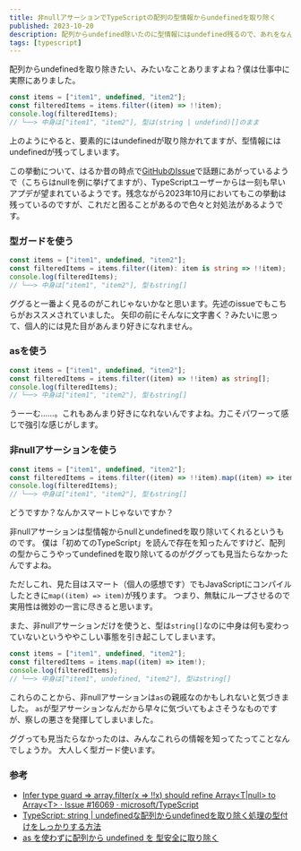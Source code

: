 ```yaml
---
title: 非nullアサーションでTypeScriptの配列の型情報からundefinedを取り除く
published: 2023-10-20
description: 配列からundefined除いたのに型情報にはundefined残るので、あれをなんとかします。実用性は微妙だと思います。
tags: [typescript]
---
```


配列からundefinedを取り除きたい、みたいなことありますよね？僕は仕事中に実際にありました。

```ts
const items = ["item1", undefined, "item2"];
const filteredItems = items.filter((item) => !!item);
console.log(filteredItems);
// └──> 中身は["item1", "item2"], 型は(string | undefind)[]のまま
```

上のようにやると、要素的にはundefinedが取り除かれてますが、型情報にはundefinedが残ってしまいます。

この挙動について、はるか昔の時点で[GitHubのIssue][1]で話題にあがっているようで（こちらはnullを例に挙げてますが）、TypeScriptユーザーからは一刻も早いアプデが望まれているようです。残念ながら2023年10月においてもこの挙動は残っているのですが、これだと困ることがあるので色々と対処法があるようです。

### 型ガードを使う

```ts
const items = ["item1", undefined, "item2"];
const filteredItems = items.filter((item): item is string => !!item);
console.log(filteredItems);
// └──> 中身は["item1", "item2"], 型もstring[]
```

ググると一番よく見るのがこれじゃないかなと思います。先述のissueでもこちらがおススメされていました。
矢印の前にそんなに文字書く？みたいに思って、個人的には見た目があんまり好きになれません。

### asを使う

```ts
const items = ["item1", undefined, "item2"];
const filteredItems = items.filter((item) => !!item) as string[];
console.log(filteredItems);
// └──> 中身は["item1", "item2"], 型もstring[]
```

うーーむ……。これもあんまり好きになれないんですよね。力こそパワーって感じで強引な感じがします。

### 非nullアサーションを使う

```ts
const items = ["item1", undefined, "item2"];
const filteredItems = items.filter((item) => !!item).map((item) => item!);
console.log(filteredItems);
// └──> 中身は["item1", "item2"], 型もstring[]
```

どうですか？なんかスマートじゃないですか？

非nullアサーションは型情報からnullとundefinedを取り除いてくれるというものです。
僕は「初めてのTypeScript」を読んで存在を知ったんですけど、配列の型からこうやってundefinedを取り除いてるのがググっても見当たらなかったんですよね。

ただしこれ、見た目はスマート（個人の感想です）でもJavaScriptにコンパイルしたときに`map((item) => item)`が残ります。
つまり、無駄にループさせるので実用性は微妙の一言に尽きると思います。

また、非nullアサーションだけを使うと、型は`string[]`なのに中身は何も変わっていないというややこしい事態を引き起こしてしまいます。

```ts
const items = ["item1", undefined, "item2"];
const filteredItems = items.map((item) => item!);
console.log(filteredItems);
// └──> 中身は["item1", undefined, "item2"], 型はstring[]
```

これらのことから、非nullアサーションは`as`の親戚なのかもしれないと気づきました。
`as`が型アサーションなんだから早々に気づいてもよさそうなものですが、察しの悪さを発揮してしまいました。

ググっても見当たらなかったのは、みんなこれらの情報を知ってたってことなんでしょうか。
大人しく型ガード使います。

### 参考

- [Infer type guard => array.filter(x => !!x) should refine Array\<T\|null\> to Array\<T> · Issue #16069 · microsoft/TypeScript][1]
- [TypeScript: string | undefinedな配列からundefinedを取り除く処理の型付けをしっかりする方法][2]
- [as を使わずに配列から undefined を 型安全に取り除く][3]

[1]: https://github.com/Microsoft/TypeScript/issues/16069
[2]: https://qiita.com/suin/items/cda9af4f4f1c53c05c6f
[3]: https://www.gaji.jp/blog/2022/03/30/9393/
